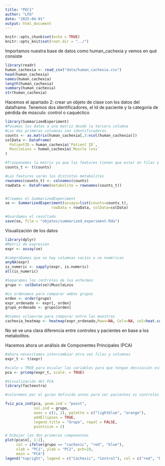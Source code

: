 ```yaml
---
title: "PEC1"
author: "LFD"
date: "2025-04-01"
output: html_document
---
```


```r
knitr::opts_chunk$set(echo = TRUE)
knitr::opts_knit$set(root.dir = "../") 
```

Importamos nuestra base de datos como human_cachexia y vemos en qué consiste 
```r
library(readr)
human_cachexia <- read_csv("data/human_cachexia.csv")
head(human_cachexia)
names(human_cachexia)
length(human_cachexia)
summary(human_cachexia)
str(human_cachexia)
```

Hacemos el apartado 2: crear un objeto de clase con los datos del dataframe.
Tenemos dos identificadores, el Id de paciente y la categoría de pérdida de músculo: control o caquéctico
```r
library(SummarizedExperiment)
#Pasamos los datos a una matriz desde la tercera columna
#Las dos primeras columnas son identificadores
counts <- as.matrix(human_cachexia[,3:ncol(human_cachexia)])
colData <- DataFrame(
  PatientID = human_cachexia$`Patient ID`,
  MuscleLoss = human_cachexia$`Muscle loss`
)

#Trasponemos la matriz ya que las features tienen que estar en filas y las samples en columns
counts_t <- t(counts)

#Las features serán los distintos metabolitos
rownames(counts_t) <- colnames(counts)
rowData <- DataFrame(metabolite = rownames(counts_t))


#Creamos el SummarizedExperiment
se <- SummarizedExperiment(assays=list(counts=counts_t),
                     rowData = rowData, colData=colData)

#Guardamos el resultado
save(se, file = "objetos/summarized_experiment.Rda")

```

Visualización de los datos
```r
library(dplyr)
#Matriz de expresión
expr <- assay(se)

#comprobamos que no hay columnas vacías o no numéricas
anyNA(expr)
is_numeric <- sapply(expr, is.numeric)
all(is_numeric)

#Separamos los controles de los enfermos
grupo <- colData(se)$MuscleLoss

#Lo ordenamos para comparar ambos grupos
orden <- order(grupo)
expr_ordenado <- expr[, orden]
grupo_ordenado <- grupo[orden]

```


```r
#Usamos sclae=row para comparar entre las muestras
cachexia_heatmap <- heatmap(expr_ordenado,Rowv=NA, Colv=NA, col=heat.colors(16), scale="row", margins=c(10,15), labCol = grupo_ordenado )

```

No sé ve una clara diferencia entre controles y pacientes en base a los metabolitos. 


Hacemos ahora un análisis de Componentes Principales (PCA)
```r
#ahora necesitamos intercambiar otra vez filas y columnas
expr_t <- t(expr) 

#scale = TRUE para escalar las variables para que tengan desviación estándar igual a 1
pca <- prcomp(expr_t, scale. = TRUE)  

```


```r
#Visualización del PCA
library(factoextra)

#coloremos por el gurpo definido antes para ver pacientes vs controles

fviz_pca_ind(pca, geom.ind = "point", 
             col.ind = grupo, 
             axes = c(1, 2), palette = c("lightblue", "orange"), 
             addEllipses = TRUE,
             legend.title = "Grupo", repel = FALSE,
             pointsize = 2) 

# Dibujar las dos primeras componentes
plot(pca$x[, 1:2],
     col = ifelse(grupo == "cachexic", "red", "blue"),
     xlab = "PC1", ylab = "PC2", pch=19,
     main = "PCA") 
legend("topright", legend = c("Cachexic", "Control"), col = c("red", "blue"), pch=19)

```


